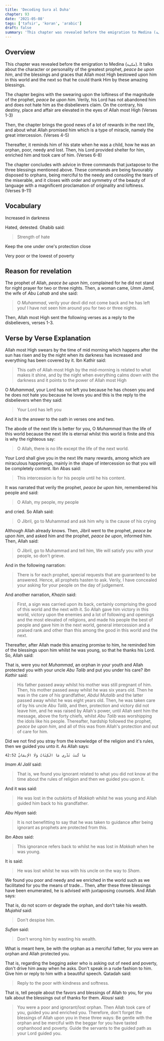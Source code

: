```yaml
---
title: 'Decoding Sura al Duha'
chapter: 93
date: '2021-05-08'
tags: ['tafsir', 'koran', 'arabic']
draft: false
summary: 'This chapter was revealed before the emigration to Medina (مكية). It talks about the character/personality of the greatest prophet, peace be upon him, and the blessings and graces that Allah most High bestowed upon him in this world and the next so that he could thank Him by these amazing blessings.'
---
```


<FullAudioPlayer title="Recitation of Sura al Duha" author="Mohammad Rachad Al Shareef" episode="Chapter 93" audio="/static/audio/093 Ad-Dhuha.mp3"/>

## Overview

This chapter was revealed before the emigration to Medina (`مكية`). It talks about the character or personality of the greatest prophet, *peace be upon him*, and the blessings and graces that Allah most High bestowed upon him in this world and the next so that he could thank Him by these amazing blessings.

The chapter begins with the swearing upon the loftiness of the magnitude of the prophet, *peace be upon him*. Verily, his Lord has not abandoned him and does not hate him as the disbelievers claim. On the contrary, his destiny, place and affair are elevated in the eyes of Allah most High (Verses 1-3)

Then, the chapter brings the good news of a lot of rewards in the next life, and about what Allah promised him which is a type of miracle, namely the great intercession. (Verses 4-5)

Thereafter, it reminds him of his state when he was a child, how he was an orphan, poor, needy and lost. Then, his Lord provided shelter for him, enriched him and took care of him. (Verses 6-8)

The chapter concludes with advice in three commands that juxtapose to the three blessings mentioned above. These commands are being favourably disposed to orphans, being merciful to the needy and consoling the tears of the miserable, and it closes with order and symmetry of the beauty of language with a magnificent proclamation of originality and loftiness. (Verses 9-11)

## Vocabulary

<Vocabulary word="سجى">

Increased in darkness

</Vocabulary>
<Vocabulary word="قلى">

Hated, detested. Ghabib said: 

> Strength of hate

</Vocabulary>
<Vocabulary word="آوى">

Keep the one under one's protection close

</Vocabulary>
<Vocabulary word="عائلاً">

Very poor or the lowest of poverty

</Vocabulary>

## Reason for revelation

The prophet of Allah, *peace be upon him*, complained for he did not stand for night prayer for two or three nights. Then, a woman came, *Umm Jamil*, the wife of *Abu Lahab* and she said:

> O *Muhammad*, verily your devil did not come back and he has left you! I have not seen him around you for two or three nights. 

Then, Allah most High sent the following verses as a reply to the disbelievers, verses 1-3.


## Verse by Verse Explanation
  
<showVersesFrom93 ayahs={[1,2]}>

Allah most High swears by the time of mid morning which happens after the sun has risen and by the night when its darkness has increased and everything has been covered by it. Ibn Kathir said:

> This oath of Allah most High by the mid-morning is related to what makes it shine, and by the night when everything calms down with the darkness and it points to the power of Allah most High

</showVersesFrom93>

<showVersesFrom93 ayahs={[3]}>

O *Muhammad*, your Lord has not left you because he has chosen you and he does not hate you because he loves you and this is the reply to the disbelievers when they said:

> Your Lord has left you

And it is the answer to the oath in verses one and two.

</showVersesFrom93>

<showVersesFrom93 ayahs={[4]}>

The abode of the next life is better for you, O *Muhammad* than the life of this world because the next life is eternal whilst this world is finite and this is why the righteous say:

> O Allah, there is no life except the life of the next world.

</showVersesFrom93>

<showVersesFrom93 ayahs={[5]}>

Your Lord shall give you in the next life many rewards, among which are miraculous happenings, mainly in the shape of intercession so that you will be completely content. Ibn Abas said:

> This intercession is for his people until he his content. 

It was narrated that verily the prophet, *peace be upon him*, remembered his people and said: 

> O Allah, my people, my people

and cried. So Allah said:

> O Jibril, go to Muhammad and ask him why is the cause of his crying

Although Allah already knows. Then, Jibril went to the prophet, *peace be upon him*, and asked him and the prophet, *peace be upon*, informed him. Then, Allah said:

> O Jibril, go to Muhammad and tell him, We will satisfy you with your people, so don't grieve.

And in the following narration: 

> There is for each prophet, special requests that are guaranteed to be answered. Hence, all prophets hasten to ask. Verily, I have concealed your asking for your people on the day of judgement.

And another narration, *Khazin* said: 

> First, a sign was carried upon its back, certainly comprising the good of this world and the next with it. So Allah gave him victory in this world, victory upon the enemies and a lot of following and openings and the most elevated of religions, and made his people the best of people and gave him in the next world, general intercession and a praised rank and other than this among the good in this world and the next.

Thereafter, after Allah made this amazing promise to him, he reminded him of the blessings upon him whilst he was young, so that he thanks his Lord. So, Allah said:

</showVersesFrom93>

<showVersesFrom93 ayahs={[6]}>

That is, were you not *Muhammad*, an orphan in your youth and Allah protected you with your uncle *Abu Talib* and put you under his care? *Ibn Kathir* said: 

> His father passed away whilst his mother was still pregnant of him. Then, his mother passed away whilst he was six years old. Then he was in the care of his grandfather, *Abdul Mutalib* and the latter passed away whilst he was eight years old. Then, he was taken care of by his uncle *Abu Talib*, and then, protection and victory did not leave him, and he was raised by Allah's power, until Allah sent him the message, above the forty chiefs, whilst *Abu Talib* was worshipping the idols like his people. Thereafter, hardship followed the prophet, *peace be upon him*, and all of this was from Allah's protection and out of care for him.

</showVersesFrom93>

<showVersesFrom93 ayahs={[7]}>

Did we not find you stray from the knowledge of the religion and it's rules, then we guided you unto it. As Allah says:

```
42:52 مَا كُنتَ تَدْرِي مَا الْكِتَابُ وَلَا الْإِيمَانُ
```

*Imam Al Jalil* said: 

> That is, we found you ignorant related to what you did not know at the time about the rules of religion and then we guided you upon it. 

And it was said:

> He was lost in the outskirts of *Makkah* whilst he was young and Allah guided him back to his grandfather. 

*Abu Hiyan* said:

> It is not benefitting to say that he was taken to guidance after being ignorant as prophets are protected from this. 

*Ibn Abas* said:

> This ignorance refers back to whilst he was lost in *Makkah* when he was young.

It is said:

> He was lost whilst he was with his uncle on the way to *Sham*.

</showVersesFrom93>

<showVersesFrom93 ayahs={[8]}>

We found you poor and needy and we enriched in the world such as we facilitated for you the means of trade... Then, after these three blessings have been enumerated, he is advised with juxtaposing counsels. And Allah says:

</showVersesFrom93>

<showVersesFrom93 ayahs={[9]}>

That is, do not scorn or degrade the orphan, and don't take his wealth. *Mujahid* said: 

> Don't despise him. 

*Sufian* said: 

> Don't wrong him by wasting his wealth.

What is meant here, be with the orphan as a merciful father, for you were an orphan and Allah protected you.

</showVersesFrom93>

<showVersesFrom93 ayahs={[10]}>

That is, regarding the begging asker who is asking out of need and poverty, don't drive him away when he asks. Don't speak in a rude fashion to him. Give him or reply to him with a beautiful speech. Qatadah said:

> Reply to the poor with kindness and softness.

</showVersesFrom93>

<showVersesFrom93 ayahs={[11]}>

That is, tell people about the favors and blessings of Allah to you, for you talk about the blessings out of thanks for them. *Alousi* said:

> You were a poor and ignorant/lost orphan. Then Allah took care of you, guided you and enriched you. Therefore, don't forget the blessings of Allah upon you in these three ways: Be gentle with the orphan and be merciful with the beggar for you have tasted orphanhood and poverty. Guide the servants to the guided path as your Lord guided you.

</showVersesFrom93>